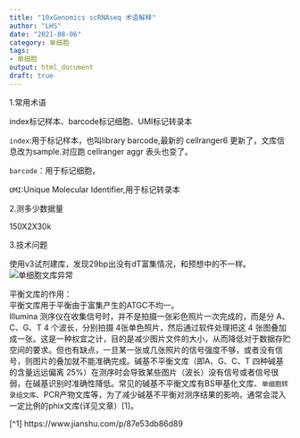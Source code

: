 ---
title: "10xGenomics scRNAseq 术语解释"
author: "LHS"
date: "2021-08-06"
category: 单细胞
tags: 
- 单细胞
output: html_document
draft: true
---

1.常用术语

index标记样本、barcode标记细胞、UMI标记转录本

`index`:用于标记样本，也叫library barcode,最新的 cellranger6 更新了，文库信息改为sample.对应跑 cellranger aggr 表头也变了。

`barcode`：用于标记细胞，

`UMI`:Unique Molecular Identifier,用于标记转录本

2.测多少数据量

150X2X30k

3.技术问题

使用v3试剂建库，发现29bp出没有dT富集情况，和预想中的不一样。  
![单细胞文库异常](https://user-images.githubusercontent.com/38640955/128474940-995d9f28-3a5b-4d76-8adc-68a6b8249a06.png)

平衡文库的作用：  
平衡文库用于平衡由于富集产生的ATGC不均一。  
Illumina 测序仪在收集信号时，并不是拍摄一张彩色照片一次完成的，而是分 A、C、G、T 4 个波长，分别拍摄 4张单色照片，然后通过软件处理把这 4 张图叠加成一张。这是一种权宜之计，目的是减少图片文件的大小，从而降低对于数据存贮空间的要求。但也有缺点，一旦某一张或几张照片的信号强度不够，或者没有信号，则图片的叠加就不能准确完成。碱基不平衡文库（即A、G、C、T 四种碱基的含量远远偏离 25%）在测序时会导致某些图片（波长）没有信号或者信号很弱，在碱基识别时准确性降低。常见的碱基不平衡文库有BS甲基化文库、`单细胞转录组文库`、PCR产物文库等，为了减少碱基不平衡对测序结果的影响，通常会混入一定比例的phix文库(详见文章）[1]。

[^1] https://www.jianshu.com/p/87e53db86d89



